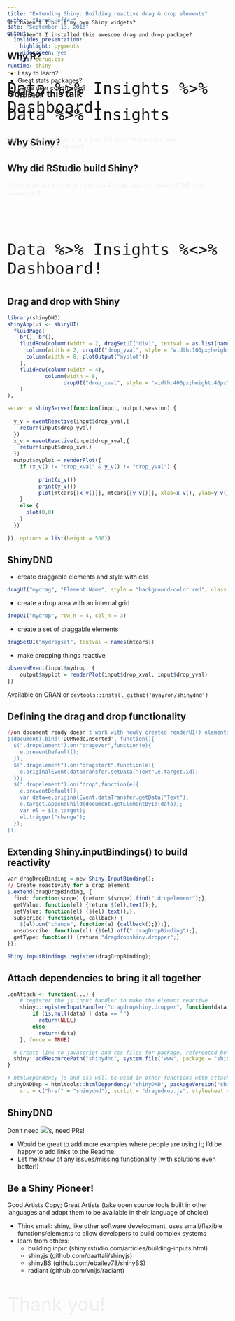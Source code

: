 ```yaml
---
title: "Extending Shiny: Building reactive drag & drop elements"
author: "Aaron Hoffer"
date: "September 13, 2016"
output: 
  ioslides_presentation: 
    highlight: pygments
    widescreen: yes
    css: barug.css
runtime: shiny
---
```


## Goals of this talk {.build .flexbox .vcenter}
<div class="centered" style="margin-top:-200px;">
`Why haven't I built my own Shiny widgets?`
</div>

<div class="centered">
`Why haven't I installed this awesome drag and drop package?`
<!-- `install.packages("shinyDND")` -->
<!-- `devtools::install_github("ayayron/shinyDND")` -->
</div>

## Why R? {.build}
- Easy to learn?
- Great stats packages?
- Large user community?
- It's free?

<div class="centered" style="font-size:32pt">`Data %>% Insights`</div>

## Why Shiny? {.flexbox .vcenter}
<div style="margin-top:-200px;font-size:32pt;">
`Data %>% Insights %>% Dashboard!`
</div>

<div class="centered build" style="color:#EEE;">
But if you just want to share your insights, why not just use pandoc/knitr/Rmarkdown? 
</div>

## Why did RStudio build Shiny? {.build}

<div style="color:#EEE">If I want others to interact with my R code, 
why do I need HTML and Javascript?</div>

<div class="centered" style="margin-top:100px;font-size:32pt;">
`Data %>% Insights %<>% Dashboard!`
</div>


## Drag and drop with Shiny

```r
library(shinyDND)
shinyApp(ui <- shinyUI(
  fluidPage(
    br(), br(),
    fluidRow(column(width = 2, dragSetUI("div1", textval = as.list(names(mtcars)))),
      column(width = 2, dropUI("drop_yval", style = "width:100px;height:300px")),
      column(width = 8, plotOutput("myplot"))
    ),
    fluidRow(column(width = 4),
            column(width = 8, 
                  dropUI("drop_xval", style = "width:400px;height:40px")))
    )
),

server = shinyServer(function(input, output,session) {
  
  y_v = eventReactive(input$drop_yval,{
    return(input$drop_yval)
  })
  x_v = eventReactive(input$drop_xval,{
    return(input$drop_xval)
  })
  output$myplot = renderPlot({
    if (x_v() != "drop_xval" & y_v() != "drop_yval") {
      
          print(x_v())
          print(y_v())
          plot(mtcars[[x_v()]], mtcars[[y_v()]], xlab=x_v(), ylab=y_v())
    }
    else {
      plot(0,0)
    }
  })
  
}), options = list(height = 500))
```


## ShinyDND {.build}

- create draggable elements and style with css
```r
dragUI("mydrag", "Element Name", style = "background-color:red", class = "dragelement")
```
- create a drop area with an internal grid
```r
dropUI("mydrop", row_n = 4, col_n = 3)
```
- create a set of draggable elements 
```r
dragSetUI("mydragset", textval = names(mtcars))
```

- make dropping things reactive
```r
observeEvent(input$mydrop, {
    output$myplot = renderPlot(input$drop_xval, input$drop_yval)
})
```

Available on CRAN or `devtools::install_github('ayayron/shinydnd')`

## Defining the drag and drop functionality
```r
//on document ready doesn't work with newly created renderUI() elements
$(document).bind('DOMNodeInserted', function(){ 
  $(".dropelement").on("dragover",function(e){
    e.preventDefault();
  });
  $(".dragelement").on("dragstart",function(e){
    e.originalEvent.dataTransfer.setData("Text",e.target.id);
  });
  $(".dropelement").on("drop",function(e){
    e.preventDefault();
    var data=e.originalEvent.dataTransfer.getData("Text");
    e.target.appendChild(document.getElementById(data));
    var el = $(e.target);
    el.trigger("change");
  });
});
```

## Extending Shiny.inputBindings() to build reactivity

```r
var dragDropBinding = new Shiny.InputBinding();
// Create reactivity for a drop element
$.extend(dragDropBinding, {
  find: function(scope) {return $(scope).find(".dropelement");},
  getValue: function(el) {return $(el).text();},
  setValue: function(el) {$(el).text();},
  subscribe: function(el, callback) {
    $(el).on("change", function(e) {callback();});},
  unsubscribe: function(el) {$(el).off(".dragDropBinding");},
  getType: function() {return "dragdropshiny.dropper";}
});

Shiny.inputBindings.register(dragDropBinding);
```

## Attach dependencies to bring it all together
```r
.onAttach <- function(...) {
	# register the js input handler to make the element reactive
	shiny::registerInputHandler("dragdropshiny.dropper", function(data,...) {
		if (is.null(data) | data == "")
	  	  return(NULL)
		else
	  	  return(data)
	}, force = TRUE)

  # Create link to javascript and css files for package, referenced below
  shiny::addResourcePath("shinydnd", system.file("www", package = "shinyDND"))
}

# htmlDependency js and css will be used in other functions with attachDependency
shinyDNDDep = htmltools::htmlDependency("shinyDND", packageVersion("shinyDND"), 
	src = c("href" = "shinydnd"), script = "dragndrop.js", stylesheet = "dragndrop.css")
```

## ShinyDND

Don't need ![](star.png)'s, need PRs!

- Would be great to add more examples where people are using it; I'd be happy to add links to the Readme.
- Let me know of any issues/missing functionality (with solutions even better!)

## Be a Shiny Pioneer!

Good Artists Copy; Great Artists (take open source tools built in other languages and adapt them to be available in their language of choice)

- Think small: shiny, like other software development, uses small/flexible functions/elements to allow developers to build complex systems
- learn from others:
    - building input (shiny.rstudio.com/articles/building-inputs.html)
    - shinyjs (github.com/daattali/shinyjs)
    - shinyBS (github.com/ebailey78/shinyBS)
    - radiant (github.com/vnijs/radiant)

## {.flexbox .vcenter}
<div style="font-size:32pt;color:#EEE">
Thank you!
</div>
